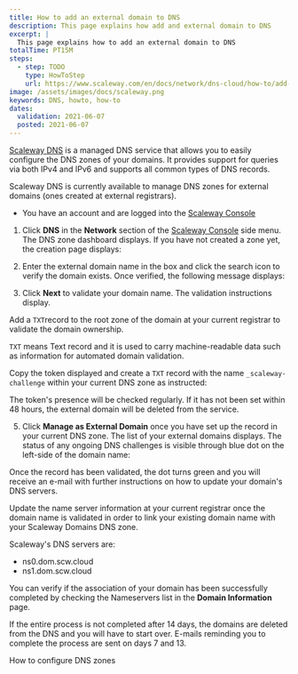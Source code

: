 ```yaml
---
title: How to add an external domain to DNS
description: This page explains how add and external domain to DNS
excerpt: |
  This page explains how to add an external domain to DNS
totalTime: PT15M
steps:
  - step: TODO
    type: HowToStep
    url: https://www.scaleway.com/en/docs/network/dns-cloud/how-to/add-external-domain/
image: /assets/images/docs/scaleway.png
keywords: DNS, howto, how-to
dates:
  validation: 2021-06-07
  posted: 2021-06-07
---
```


[Scaleway DNS](https://www.scaleway.com/en/dns/) is a managed DNS service that allows you to easily configure the DNS zones of your domains. It provides support for queries via both IPv4 and IPv6 and supports all common types of DNS records.

Scaleway DNS is currently available to manage DNS zones for external domains (ones created at external registrars). 

<Message type="requirement">

- You have an account and are logged into the [Scaleway Console](https://console.scaleway.com) 

</Message>

1. Click **DNS** in the **Network** section of the [Scaleway Console](https://console.scaleway.com) side menu. The DNS zone dashboard displays. If you have not created a zone yet, the creation page displays:
<Lightbox src="assets/scaleway-dns-interface.png" alt="" />

2. Enter the external domain name in the box and click the search icon to verify the domain exists. Once verified, the following message displays:
<Lightbox src="assets/scaleway-dns-domain-validated.png" alt="" />

3. Click **Next** to validate your domain name. The validation instructions display.

  Add a `TXT`record to the root zone of the domain at your current registrar to validate the domain ownership.

  <Message type="note">

  `TXT` means Text record and it is used to carry machine-readable data such as information for automated domain validation.

  </Message>

  Copy the token displayed and create a `TXT` record with the name `_scaleway-challenge` within your current DNS zone as instructed:

  <Lightbox src="assets/scaleway-dns-validation-token.png" alt="" />

  <Message type="important">

  The token's presence will be checked regularly. If it has not been set within 48 hours, the external domain will be deleted from the service.

  </Message>

5. Click **Manage as External Domain** once you have set up the record in your current DNS zone. The list of your external domains displays.
The status of any ongoing DNS challenges is visible through blue dot on the left-side of the domain name:
<Lightbox src="assets/scaleway-dns-ongoing-validation.png" alt="" />
Once the record has been validated, the dot turns green and you will receive an e-mail with further instructions on how to update your domain's DNS servers.

Update the name server information at your current registrar once the domain name is validated in order to link your existing domain name with your Scaleway Domains DNS zone. 
<Message type="note">

Scaleway's DNS servers are:
* ns0.dom.scw.cloud
* ns1.dom.scw.cloud

</Message>

You can verify if the association of your domain has been successfully completed by checking the Nameservers list in the **Domain Information** page. 

<Message type="important">

If the entire process is not completed after 14 days, the domains are deleted from the DNS and you will have to start over. E-mails reminding you to complete the process are sent on days 7 and 13.

</Message>

<Navigation title="See Also">
  <NextButton to="/network/dns-cloud/how-to/configure-dns-zones/">How to configure DNS zones</NextButton>
</Navigation>
